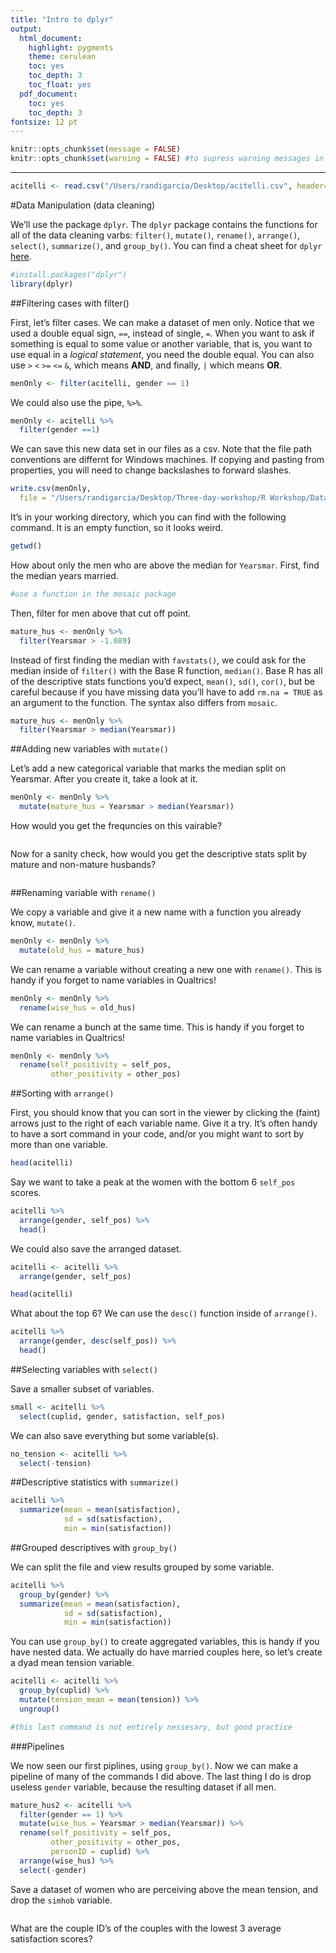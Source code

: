 ```yaml
---
title: "Intro to dplyr"
output:
  html_document:
    highlight: pygments
    theme: cerulean
    toc: yes
    toc_depth: 3
    toc_float: yes
  pdf_document:
    toc: yes
    toc_depth: 3
fontsize: 12 pt
---
```

```r
knitr::opts_chunk$set(message = FALSE)
knitr::opts_chunk$set(warning = FALSE) #to supress warning messages in all output
```

***

```r
acitelli <- read.csv("/Users/randigarcia/Desktop/acitelli.csv", header=TRUE)
```

#Data Manipulation (data cleaning)

We'll use the package `dplyr`. The `dplyr` package contains the functions for all of the data cleaning varbs: `filter()`, `mutate()`, `rename()`, `arrange()`, `select()`, `summarize()`, and `group_by()`. You can find a cheat sheet for `dplyr` [here](https://www.rstudio.com/wp-content/uploads/2015/02/data-wrangling-cheatsheet.pdf).

```r
#install.packages("dplyr")
library(dplyr)
```

##Filtering cases with filter()

First, let's filter cases. We can make a dataset of men only. Notice that we used a double equal sign, `==`, instead of single, `=`. When you want to ask if something is equal to some value or another variable, that is, you want to use equal in a *logical statement*, you need the double equal. You can also use `>` `<` `>=` `<=` `&`, which means **AND**, and finally, `|` which means **OR**.

```r
menOnly <- filter(acitelli, gender == 1)
```

We could also use the pipe, `%>%`. 

```r
menOnly <- acitelli %>%
  filter(gender ==1)
```

We can save this new data set in our files as a csv. Note that the file path conventions are differnt for Windows machines. If copying and pasting from properties, you will need to change backslashes to forward slashes. 

```r
write.csv(menOnly, 
  file = "/Users/randigarcia/Desktop/Three-day-workshop/R Workshop/Data/men.csv")
```

It's in your working directory, which you can find with the following command. It is an empty function, so it looks weird.

```r
getwd()
```

How about only the men who are above the median for `Yearsmar`. First, find the median years married.

```r
#use a function in the mosaic package
```

Then, filter for men above that cut off point.

```r
mature_hus <- menOnly %>% 
  filter(Yearsmar > -1.089)
```

Instead of first finding the median with `favstats()`, we could ask for the median inside of `filter()` with the Base R function, `median()`. Base R has all of the descriptive stats functions you'd expect, `mean()`, `sd()`, `cor()`, but be careful because if you have missing data you'll have to add `rm.na = TRUE` as an argument to the function. The syntax also differs from `mosaic`.

```r
mature_hus <- menOnly %>% 
  filter(Yearsmar > median(Yearsmar))
```

##Adding new variables with `mutate()` 

Let's add a new categorical variable that marks the median split on Yearsmar. After you create it, take a look at it.

```r
menOnly <- menOnly %>%
  mutate(mature_hus = Yearsmar > median(Yearsmar))
```

How would you get the frequncies on this vairable?

```r

```

Now for a sanity check, how would you get the descriptive stats split by mature and non-mature husbands?

```r

```

##Renaming variable with `rename()`

We copy a variable and give it a new name with a function you already know, `mutate()`.

```r
menOnly <- menOnly %>%
  mutate(old_hus = mature_hus)
```

We can rename a variable without creating a new one with `rename()`. This is handy if you forget to name variables in Qualtrics!

```r
menOnly <- menOnly %>%
  rename(wise_hus = old_hus)
```

We can rename a bunch at the same time. This is handy if you forget to name variables in Qualtrics!

```r
menOnly <- menOnly %>%
  rename(self_positivity = self_pos,
         other_positivity = other_pos)
```


##Sorting with `arrange()`

First, you should know that you can sort in the viewer by clicking the (faint) arrows just to the right of each variable name. Give it a try. It's often handy to have a sort command in your code, and/or you might want to sort by more than one variable. 

```r
head(acitelli)
```

Say we want to take a peak at the women with the bottom 6 `self_pos` scores. 

```r
acitelli %>%
  arrange(gender, self_pos) %>%
  head()
```

We could also save the arranged dataset.

```r
acitelli <- acitelli %>%
  arrange(gender, self_pos)

head(acitelli)
```

What about the top 6? We can use the `desc()` function inside of `arrange()`.

```r
acitelli %>%
  arrange(gender, desc(self_pos)) %>%
  head()
```


##Selecting variables with `select()`

Save a smaller subset of variables.

```r
small <- acitelli %>%
  select(cuplid, gender, satisfaction, self_pos)
```

We can also save everything but some variable(s).

```r
no_tension <- acitelli %>%
  select(-tension)
```


##Descriptive statistics with `summarize()`

```r
acitelli %>%
  summarize(mean = mean(satisfaction),
            sd = sd(satisfaction),
            min = min(satisfaction))
```

##Grouped descriptives with `group_by()`

We can split the file and view results grouped by some variable.

```r
acitelli %>%
  group_by(gender) %>%
  summarize(mean = mean(satisfaction),
            sd = sd(satisfaction),
            min = min(satisfaction))
```

You can use `group_by()` to create aggregated variables, this is handy if you have nested data. We actually do have married couples here, so let's create a dyad mean tension variable. 

```r
acitelli <- acitelli %>%
  group_by(cuplid) %>%
  mutate(tension_mean = mean(tension)) %>%
  ungroup()

#this last command is not entirely nessesary, but good practice
```


###Pipelines

We now seen our first piplines, using `group_by()`. Now we can make a pipeline of many of the commands I did above. The last thing I do is drop useless `gender` variable, because the resulting dataset if all men.

```r
mature_hus2 <- acitelli %>%
  filter(gender == 1) %>%
  mutate(wise_hus = Yearsmar > median(Yearsmar)) %>%
  rename(self_positivity = self_pos,
         other_positivity = other_pos,
         personID = cuplid) %>%
  arrange(wise_hus) %>%
  select(-gender)
```

Save a dataset of women who are perceiving above the mean tension, and drop the `simhob` variable.

```r

```

What are the couple ID's of the couples with the lowest 3 average satisfaction scores?

```r

```


